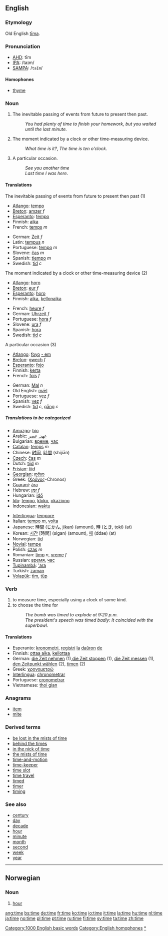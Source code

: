 {{see|Time}}
==English==

{{rank|may|about|its|73|time|only|like|little}}

===Etymology===
Old English [[tima|tīma]].

===Pronunciation===
*[[w:AHD|AHD]]: tīm
*[[w:IPA|IPA]]: /taɪm/
*[[w:SAMPA|SAMPA]]: /<tt>taIm</tt>/

====Homophones====
*[[thyme]]

===Noun===
{{en-noun-reg}}

#The inevitable passing of events from future to present then past.
#:''You had plenty of time to finish your homework, but you waited until the last minute.''
#The moment indicated by a clock or other time-measuring device.
#:''What time is it?'', ''The time is ten o'clock''.
#A particular occasion.
#: ''See you another time''
#: ''Last time I was here''.

====Translations====
;The inevitable passing of events from future to present then past (1)
{{top}}
*[[Atlango]]: [[tempo]]
*[[Breton]]: [[amzer]] ''f''
*[[Esperanto]]: [[tempo]]
*Finnish: [[aika]]
*French: [[temps]] ''m''
{{mid}}
*German: [[Zeit]] ''f''
*Latin: [[tempus]] ''n''
*Portuguese: [[tempo]] ''m''
*Slovene: [[čas]] ''m''
*Spanish: [[tiempo]] ''m''
*Swedish: [[tid]] ''c''
{{bottom}}

;The moment indicated by a clock or other time-measuring device (2)
{{top}}
*[[Atlango]]: [[horo]]
*[[Breton]]: [[eur]] ''f''
*[[Esperanto]]: [[horo]]
*Finnish: [[aika]], [[kellonaika]]
{{mid}}
*French: [[heure]] ''f''
*German: [[Uhrzeit]] ''f''
*Portuguese: [[hora]] ''f''
*Slovene: [[ura]] ''f''
*Spanish: [[hora]]
*Swedish: [[tid]] ''c''
{{bottom}}

;A particular occasion (3)
{{top}}
*[[Atlango]]: [[foyo]] [[ - em ]]
*[[Breton]]: [[gwech]] ''f''
*[[Esperanto]]: [[fojo]]
*Finnish: [[kerta]]
*French: [[fois]] ''f''
{{mid}}
*German: [[Mal]] ''n''
*Old English: [[mæl|mǣl]]
*Portuguese: [[vez]] ''f''
*Spanish: [[vez]] ''f''
*Swedish: [[tid]] ''c'', [[gång]] ''c''
{{bottom}}

=====Translations to be categorized=====
{{checktrans}}
{{top}}
*[[Amuzgo]]: [[bio]]
*Arabic: [[عهد]], [[عصر]]
*Bulgarian: [[време]], [[час]]
*[[Catalan]]: [[temps]] ''m''
*Chinese: [[时间]], [[時間]] (shíjiān)
*[[Czech]]: [[čas]] ''m''
*Dutch: [[tijd]] ''m''
*[[Frisian]]: [[tiid]]
*[[w:Georgian language|Georgian]]: [[:ka:დრო|დრო]]
*Greek: ([[Χρόνος]]-Chronos)
*[[Guaraní]]: [[ára]]
*Hebrew: [[זמן]] ''f''
*Hungarian: [[idő]]
*[[Ido]]: [[tempo]], [[kloko]], [[okaziono]]
*Indonesian: [[waktu]]
{{mid}}
*[[Interlingua]]: [[tempore]]
*Italian: [[tempo]] ''m'', [[volta]]
*Japanese: [[時間]] ([[じかん]], [[jikan]]) (amount), [[時]] ([[とき]], [[toki]]) (at)
*Korean: [[시간]] [時間] (sigan) (amount), [[때]] (ddae) (at)
*Norwegian: [[tid]]
*[[Novial]]: [[tempe]]
*Polish: [[czas]] ''m''
*Romanian: [[timp]] ''n'', [[vreme]] ''f''
*Russian: [[время]], [[час]]
*[[Tupinambá]]: [['ara]]
*Turkish: [[zaman]]
*[[Volapük]]: [[tim]], [[tüp]]
{{bottom}}

===Verb===
{{en-infl-reg-other-e|tim|e}}
# to measure time, especially using a clock of some kind.
# to choose the time for
#:''The bomb was timed to explode at 9:20 p.m.''
#:''The president's speech was timed badly: It coincided with the superbowl.''

====Translations====
*Esperanto: [[kronometri]], [[registri]] [[la]] [[daŭro]]n [[de]]
*Finnish: [[ottaa aika]], [[kellottaa]]
*German: [[die Zeit nehmen]] (1),[[die Zeit stoppen]] (1), [[die Zeit messen]] (1), [[den Zeitpunkt wählen]] (2), [[timen]] (2)
*Greek: [[χρονομετρώ]]
*[[Interlingua]]: [[chronometrar]]
*Portuguese: [[cronometrar]]
*Vietnamese: [[thoi gian]]

===Anagrams===
*[[item]]
*[[mite]]

===Derived terms===
*[[be lost in the mists of time]]
*[[behind the times]]
*[[in the nick of time]]
*[[the mists of time]]
*[[time-and-motion]]
*[[time-keeper]]
*[[time slot]]
*[[time travel]]
*[[timed]]
*[[timer]]
*[[timing]]

===See also===
*[[century]]
*[[day]]
*[[decade]]
*[[hour]]
*[[minute]]
*[[month]]
*[[second]]
*[[week]]
*[[year]]

[[Category:1000 English basic words]]
[[Category:English homophones]]
[[Category:Time|*]]

----
==Norwegian==
===Noun===
{{no-noun-m1|tim}}
#[[hour]]

[[ang:time]]
[[bs:time]]
[[de:time]]
[[fr:time]]
[[ko:time]]
[[io:time]]
[[it:time]]
[[la:time]]
[[hu:time]]
[[nl:time]]
[[ja:time]]
[[no:time]]
[[pl:time]]
[[pt:time]]
[[ru:time]]
[[fi:time]]
[[sv:time]]
[[ta:time]]
[[zh:time]]